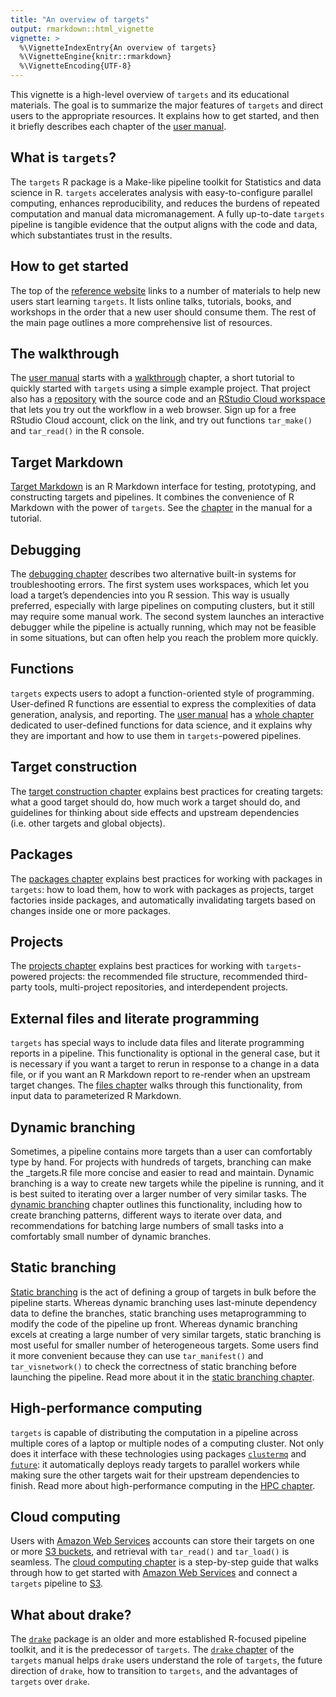 ```yaml
---
title: "An overview of targets"
output: rmarkdown::html_vignette
vignette: >
  %\VignetteIndexEntry{An overview of targets}
  %\VignetteEngine{knitr::rmarkdown}
  %\VignetteEncoding{UTF-8}
---
```


This vignette is a high-level overview of `targets` and its educational materials. The goal is to summarize the major features of `targets` and direct users to the appropriate resources. It explains how to get started, and then it briefly describes each chapter of the [user manual](https://books.ropensci.org/targets/).

## What is `targets`?

The `targets` R package is a Make-like pipeline toolkit for Statistics and data science in R. `targets` accelerates analysis with easy-to-configure parallel computing, enhances reproducibility, and reduces the burdens of repeated computation and manual data micromanagement. A fully up-to-date `targets` pipeline is tangible evidence that the output aligns with the code and data, which substantiates trust in the results.

## How to get started

The top of the [reference website](https://docs.ropensci.org/targets/) links to a number of materials to help new users start learning `targets`. It lists online talks, tutorials, books, and workshops in the order that a new user should consume them. The rest of the main page outlines a more comprehensive list of resources.

## The walkthrough

The [user manual](https://books.ropensci.org/targets/) starts with a  [walkthrough](https://books.ropensci.org/targets/walkthrough.html) chapter, a short tutorial to quickly started with `targets` using a simple example project. That project also has a [repository](https://github.com/wlandau/targets-minimal) with the source code and an [RStudio Cloud workspace](https://rstudio.cloud/project/1430691) that lets you try out the workflow in a web browser. Sign up for a free RStudio Cloud account, click on the link, and try out functions `tar_make()` and `tar_read()` in the R console.

## Target Markdown

[Target Markdown](https://books.ropensci.org/targets/markdown.html) is an R Markdown interface for testing, prototyping, and constructing targets and pipelines. It combines the convenience of R Markdown with the power of `targets`. See the [chapter](https://books.ropensci.org/targets/markdown.html) in the manual for a tutorial.

## Debugging

The [debugging chapter](https://books.ropensci.org/targets/debugging.html) describes two alternative built-in systems for troubleshooting errors. The first system uses workspaces, which let you load a target's dependencies into you R session. This way is usually preferred, especially with large pipelines on computing clusters, but it still may require some manual work. The second system launches an interactive debugger while the pipeline is actually running, which may not be feasible in some situations, but can often help you reach the problem more quickly.

## Functions

`targets` expects users to adopt a function-oriented style of programming. User-defined R functions are essential to express the complexities of data generation, analysis, and reporting. The [user manual](https://books.ropensci.org/targets/) has a [whole chapter](https://books.ropensci.org/targets/functions.html) dedicated to user-defined functions for data science, and it explains why they are important and how to use them in `targets`-powered pipelines.

## Target construction

The [target construction chapter](https://books.ropensci.org/targets/targets.html) explains best practices for creating targets: what a good target should do, how much work a target should do, and guidelines for thinking about side effects and upstream dependencies (i.e. other targets and global objects).

## Packages

The [packages chapter](https://books.ropensci.org/targets/packages.html) explains best practices for working with packages in `targets`: how to load them, how to work with packages as projects, target factories inside packages, and automatically invalidating targets based on changes inside one or more packages.

## Projects

The [projects chapter](https://books.ropensci.org/targets/projects.html) explains best practices for working with `targets`-powered projects: the recommended file structure, recommended third-party tools, multi-project repositories, and interdependent projects.

## External files and literate programming

`targets` has special ways to include data files and literate programming reports in a pipeline. This functionality is optional in the general case, but it is necessary if you want a target to rerun in response to a change in a data file, or if you want an R Markdown report to re-render when an upstream target changes. The [files chapter](https://books.ropensci.org/targets/files.html) walks through this functionality, from input data to parameterized R Markdown.

## Dynamic branching

Sometimes, a pipeline contains more targets than a user can comfortably type by hand. For projects with hundreds of targets, branching can make the _targets.R file more concise and easier to read and maintain. Dynamic branching is a way to create new targets while the pipeline is running, and it is best suited to iterating over a larger number of very similar tasks. The [dynamic branching](https://books.ropensci.org/targets/dynamic.html) chapter outlines this functionality, including how to create branching patterns, different ways to iterate over data, and recommendations for batching large numbers of small tasks into a comfortably small number of dynamic branches.

## Static branching

[Static branching](https://books.ropensci.org/targets/static.html) is the act of defining a group of targets in bulk before the pipeline starts. Whereas dynamic branching uses last-minute dependency data to define the branches, static branching uses metaprogramming to modify the code of the pipeline up front. Whereas dynamic branching excels at creating a large number of very similar targets, static branching is most useful for smaller number of heterogeneous targets. Some users find it more convenient because they can use `tar_manifest()` and `tar_visnetwork()` to check the correctness of static branching before launching the pipeline. Read more about it in the [static branching chapter](https://books.ropensci.org/targets/static.html).

## High-performance computing

`targets` is capable of distributing the computation in a pipeline across multiple cores of a laptop or multiple nodes of a computing cluster. Not only does it interface with these technologies using packages [`clustermq`](https://github.com/mschubert/clustermq) and [`future`](https://github.com/HenrikBengtsson/future): it automatically deploys ready targets to parallel workers while making sure the other targets wait for their upstream dependencies to finish. Read more about high-performance computing in the [HPC chapter](https://books.ropensci.org/targets/hpc.html).

## Cloud computing

Users with [Amazon Web Services](https://aws.amazon.com/) accounts can store their targets on one or more [S3 buckets](https://aws.amazon.com/s3/), and retrieval with `tar_read()` and `tar_load()` is seamless. The [cloud computing chapter](https://books.ropensci.org/targets/cloud.html) is a step-by-step guide that walks through how to get started with [Amazon Web Services](https://aws.amazon.com/) and connect a `targets` pipeline to [S3](https://aws.amazon.com/s3/).

## What about drake?

The [`drake`](https://github.com/ropensci/drake) package is an older and more established R-focused pipeline toolkit, and it is the predecessor of `targets`. The [`drake` chapter](https://books.ropensci.org/targets/drake.html) of the `targets` manual helps `drake` users understand the role of `targets`, the future direction of `drake`, how to transition to `targets`, and the advantages of `targets` over `drake`.
